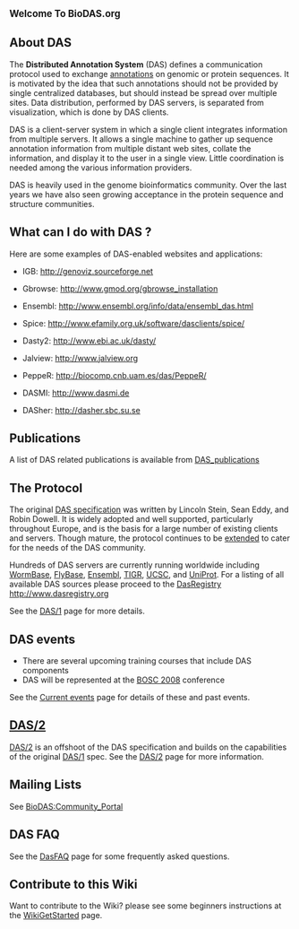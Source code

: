<big>'''Welcome To BioDAS.org'''</big>

== About DAS ==

The <b>Distributed Annotation System</b> (DAS) defines a communication protocol used 
to exchange [http://en.wikipedia.org/wiki/Genome_project#Genome_annotation annotations] on genomic or protein sequences. 
It is motivated by the idea that such annotations 
should not be provided by single centralized databases, but should instead be spread 
over multiple sites. Data distribution, performed by DAS servers, is separated
from visualization, which is done by DAS clients.

DAS is a client-server system in which a single client integrates information from 
multiple servers. It allows a single machine to gather up sequence annotation 
information from multiple distant web sites, collate the information, and display it
to the user in a single view. Little coordination is needed among the various 
information providers.

DAS is heavily used in the genome bioinformatics community. Over the last years we have also
seen growing acceptance in the protein sequence and structure communities.

== What can I do with DAS ? ==

Here are some examples of DAS-enabled websites and applications:

* IGB: http://genoviz.sourceforge.net

* Gbrowse: http://www.gmod.org/gbrowse_installation

* Ensembl: http://www.ensembl.org/info/data/ensembl_das.html

* Spice: http://www.efamily.org.uk/software/dasclients/spice/

* Dasty2: http://www.ebi.ac.uk/dasty/

* Jalview: http://www.jalview.org

* PeppeR: http://biocomp.cnb.uam.es/das/PeppeR/

* DASMI: http://www.dasmi.de

* DASher: http://dasher.sbc.su.se

== Publications ==

A list of DAS related publications is available from [[DAS_publications]]

== The Protocol ==

The original [[DAS specification]] was written by Lincoln Stein, Sean Eddy, and Robin Dowell. It is widely adopted and well supported, particularly throughout Europe, and is the basis for a large number of existing clients and servers. Though mature, the protocol continues to be [http://www.dasregistry.org/spec_1.53E.jsp extended] to cater for the needs of the DAS community.

Hundreds of DAS servers are currently running worldwide including [http://www.wormbase.org/ WormBase], [http://www.flybase.org/ FlyBase], [http://www.ensembl.org/ Ensembl], [http://www.tigr.org/ TIGR],  [http://genome.ucsc.edu/ UCSC], and [http://www.ebi.ac.uk/uniprot-das/ UniProt]. For a listing of all available DAS sources please proceed to the [[DasRegistry]] http://www.dasregistry.org

See the [[DAS/1]] page for more details.

== DAS events ==

* There are several upcoming training courses that include DAS components
* DAS will be represented at the [http://open-bio.org/wiki/BOSC_2008 BOSC 2008] conference

See the [[Current events]] page for details of these and past events.

== [[DAS/2]] ==

[[DAS/2]] is an offshoot of the DAS specification and builds on the capabilities of the original [[DAS/1]] spec. See the [[DAS/2]] page for more information.

== Mailing Lists ==

See [[BioDAS:Community_Portal]]

== DAS FAQ ==

See the [[DasFAQ]] page for some frequently asked questions.

== Contribute to this Wiki ==

Want to contribute to the Wiki? please see some beginners instructions at the [[WikiGetStarted]] page.